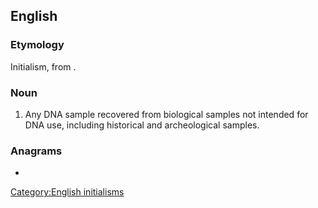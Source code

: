 {{also|adna|adná}}
==English==

===Etymology===
Initialism, from {{m|en|ancient}} {{m|en|DNA}}.

===Noun===
{{en-noun|~}}
{{wikipedia|ancient DNA}}

# {{lb|en|genetics}} Any DNA sample recovered from biological samples not intended for DNA use, including historical and archeological samples.

===Anagrams===
* {{anagrams|en|a=aadn|ANDA|Anda|Dana|NDAA|dana|dāna|nada}}

[[Category:English initialisms]]